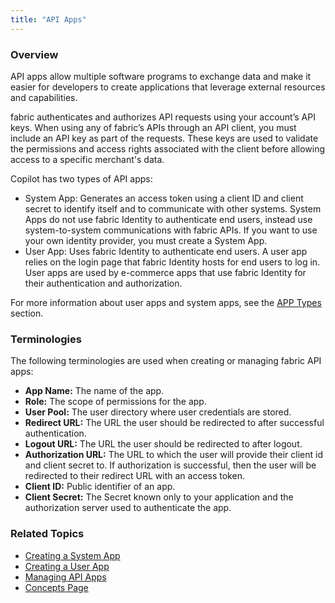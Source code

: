 ```yaml
---
title: "API Apps"
---
```


### Overview

API apps allow multiple software programs to exchange data and make it easier for developers to create applications that leverage external resources and capabilities.

fabric authenticates and authorizes API requests using your account’s API keys. When using any of fabric’s APIs through an API client, you must include an API key as part of the requests. These keys are used to validate the permissions and access rights associated with the client before allowing access to a specific merchant's data. 

Copilot has two types of API apps:

* System App: Generates an access token using a client ID and client secret to identify itself and to communicate with other systems. System Apps do not use fabric Identity to authenticate end users, instead use system-to-system communications with fabric APIs. If you want to use your own identity provider, you must create a System App.
* User App: Uses fabric Identity to authenticate end users. A user app relies on the login page that fabric Identity hosts for end users to log in. User apps are used by e-commerce apps that use fabric Identity for their authentication and authorization.

For more information about user apps and system apps, see the [APP Types](/reference/identity-developer-guide-concepts#app-types) section.

### Terminologies

The following terminologies are used when creating or managing fabric API apps:

* **App Name:** The name of the app.
* **Role:** The scope of permissions for the app.
* **User Pool:** The user directory where user credentials are stored.
* **Redirect URL:** The URL the user should be redirected to after successful authentication.
* **Logout URL:** The URL the user should be redirected to after logout.
* **Authorization URL:** The URL to which the user will provide their client id and client secret to. If authorization is successful, then the user will be redirected to their redirect URL with an access token.
* **Client ID:** Public identifier of an app.
* **Client Secret:** The Secret known only to your application and the authorization server used to authenticate the app.

### Related Topics

* [Creating a System App](/docs/creating-system-app)
* [Creating a User App](/docs/creating-user-app)
* [Managing API Apps](/docs/managing-api-apps)
* [Concepts Page](/reference/identity-developer-guide-concepts)